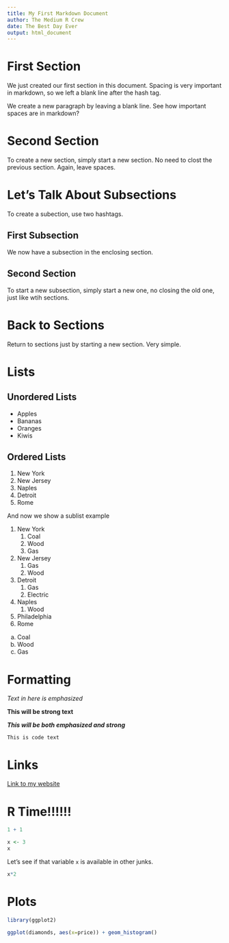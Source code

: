 ```yaml
---
title: My First Markdown Document
author: The Medium R Crew
date: The Best Day Ever
output: html_document
---
```


# First Section

We just created our first section in this document. Spacing is very important in markdown, so we left a blank line after the hash tag.

We create a new paragraph by leaving a blank line. See how important spaces are in markdown?

# Second Section

To create a new section, simply start a new section. No need to clost the previous section. Again, leave spaces.

# Let's Talk About Subsections

To create a subection, use two hashtags.

## First Subsection

We now have a subsection in the enclosing section.

## Second Section

To start a new subsection, simply start a new one, no closing the old one, just like wtih sections.

# Back to Sections

Return to sections just by starting a new section. Very simple.

# Lists

## Unordered Lists

- Apples
- Bananas
- Oranges
- Kiwis

## Ordered Lists

1. New York
1. New Jersey
1. Naples
1. Detroit
1. Rome

And now we show a sublist example

1. New York
    1. Coal
    1. Wood
    1. Gas
1. New Jersey
    1. Gas
    1. Wood
1. Detroit
    1. Gas
    1. Electric
1. Naples
    1. Wood
1. Philadelphia
1. Rome

a. Coal
a. Wood
a. Gas

# Formatting

_Text in here is emphasized_

__This will be strong text__

___This will be both emphasized and strong___

`This is code text`

# Links

[Link to my website](http://www.jaredlander.com)

# R Time!!!!!!

```r
1 + 1
```

```r
x <- 3
x
```

Let's see if that variable `x` is available in other junks.

```r
x*2
```

# Plots

```r
library(ggplot2)

ggplot(diamonds, aes(x=price)) + geom_histogram()
```

